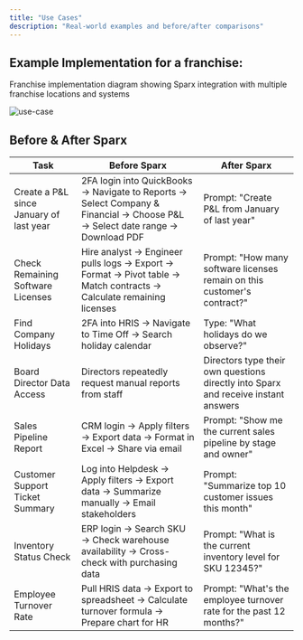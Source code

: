 ```yaml
---
title: "Use Cases"
description: "Real-world examples and before/after comparisons"
---
```


## Example Implementation for a franchise:

Franchise implementation diagram showing Sparx integration with multiple franchise locations and systems

  <Frame>
    <img src="https://res.cloudinary.com/dspflukeu/image/upload/v1754849037/AIS/1_uicbju.png" alt="use-case" />
  </Frame>

## Before & After Sparx

| Task | Before Sparx | After Sparx |
|------|-------------|-------------|
| Create a P&L since January of last year | 2FA login into QuickBooks → Navigate to Reports → Select Company & Financial → Choose P&L → Select date range → Download PDF | Prompt: "Create P&L from January of last year" |
| Check Remaining Software Licenses | Hire analyst → Engineer pulls logs → Export → Format → Pivot table → Match contracts → Calculate remaining licenses | Prompt: "How many software licenses remain on this customer's contract?" |
| Find Company Holidays | 2FA into HRIS → Navigate to Time Off → Search holiday calendar | Type: "What holidays do we observe?" |
| Board Director Data Access | Directors repeatedly request manual reports from staff | Directors type their own questions directly into Sparx and receive instant answers |
| Sales Pipeline Report | CRM login → Apply filters → Export data → Format in Excel → Share via email | Prompt: "Show me the current sales pipeline by stage and owner" |
| Customer Support Ticket Summary | Log into Helpdesk → Apply filters → Export data → Summarize manually → Email stakeholders | Prompt: "Summarize top 10 customer issues this month" |
| Inventory Status Check | ERP login → Search SKU → Check warehouse availability → Cross-check with purchasing data | Prompt: "What is the current inventory level for SKU 12345?" |
| Employee Turnover Rate | Pull HRIS data → Export to spreadsheet → Calculate turnover formula → Prepare chart for HR | Prompt: "What's the employee turnover rate for the past 12 months?" |